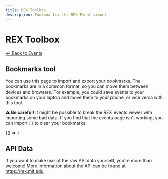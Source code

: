 ```yaml
---
title: REX Toolbox
description: Toolbox for the REX Event viewer
---
```


# REX Toolbox

[↩ Back to Events](/rex/events)

## Bookmarks tool

You can use this page to import and export your bookmarks. The bookmarks are in
a common format, so you can move them between devices and browsers. For example,
you could save events to your bookmarks on your laptop and move them to your
phone, or vice versa with this tool.

<div class="alert alert--warning margin-bottom--md" role="alert">
    <b>⚠️ Be careful!</b> It might be possible to break the REX events viewer
    with importing some bad data. If you find that the events page isn't
    working, you can import <code>[]</code> to clear your bookmarks.
</div>


<BrowserOnly>{() => <BookmarksTool />}</BrowserOnly>

## API Data

If you want to make use of the raw API data yourself, you're more than welcome!
More information about the API can be found at https://rex.mit.edu.
